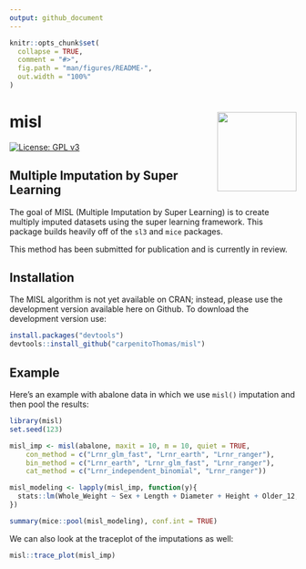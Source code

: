 ```yaml
---
output: github_document
---
```


<!-- README.md is generated from README.Rmd. Please edit that file -->

```r
knitr::opts_chunk$set(
  collapse = TRUE,
  comment = "#>",
  fig.path = "man/figures/README-",
  out.width = "100%"
)
```

# misl <a href='/'><img src='misl_hex.png' align="right" height="139" /></a>

[![License: GPL v3](https://img.shields.io/badge/License-GPL%20v3-blue.svg)](https://www.gnu.org/licenses/gpl-3.0)

## Multiple Imputation by Super Learning 

The goal of MISL (Multiple Imputation by Super Learning) is to create multiply imputed datasets using the super learning framework. This package builds heavily off of the `sl3` and `mice` packages.

This method has been submitted for publication and is currently in review.

## Installation

The MISL algorithm is not yet available on CRAN; instead, please use the development version available here on Github. To download the development version use:

```r
install.packages("devtools")
devtools::install_github("carpenitoThomas/misl")
```
## Example

Here's an example with abalone data in which we use `misl()` imputation and then pool the results:

```r
library(misl)
set.seed(123)

misl_imp <- misl(abalone, maxit = 10, m = 10, quiet = TRUE,
    con_method = c("Lrnr_glm_fast", "Lrnr_earth", "Lrnr_ranger"),
    bin_method = c("Lrnr_earth", "Lrnr_glm_fast", "Lrnr_ranger"),
    cat_method = c("Lrnr_independent_binomial", "Lrnr_ranger"))

misl_modeling <- lapply(misl_imp, function(y){
  stats::lm(Whole_Weight ~ Sex + Length + Diameter + Height + Older_12, data = y$datasets)
})

summary(mice::pool(misl_modeling), conf.int = TRUE)
```

We can also look at the traceplot of the imputations as well:

```r
misl::trace_plot(misl_imp)
```

